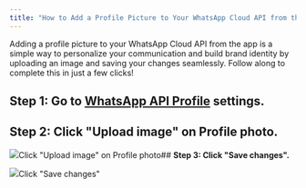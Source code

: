 ```yaml
---
title: "How to Add a Profile Picture to Your WhatsApp Cloud API from the App"
---
```


Adding a profile picture to your WhatsApp Cloud API from the app is a simple way to personalize your communication and build brand identity by uploading an image and saving your changes seamlessly. Follow along to complete this in just a few clicks!

## **Step 1: Go to** [**WhatsApp API Profile**](https://app.bitbybit.studio/misc/whatsapp-api-settings?section=whatsapp-api-profile) **settings.**

## **Step 2: Click "Upload image" on Profile photo.**

![](https://cdn.prod.website-files.com/659655f5b20d395a5c69efcf/67caacf9663829d003624dad_AD_4nXe2Z7BUNjXi3BdOOhrlIK475zB4Of1xBDMV9GqmTmDOH16hwO8aICTLo3GNnYc1JVC68U_M7C2jZsWwsYyQdX3jBZmf_43yz4uORzJdATt5PTO9l-Lok0dLFeC4Hpe8NCmC-5_O6w.png)Click "Upload image" on Profile photo## **Step 3: Click "Save changes".**

![](https://cdn.prod.website-files.com/659655f5b20d395a5c69efcf/66ff4e96dd07492f0ca27318_66fe685d5d78b249df1e1da0_AD_4nXfMEwmXptvBBdLzfO3EOuB2nz-Jx9Z2kxQrFCB-ra5eKGv4mcrmBYlkXxIUEfNxIcFo514grcgpErcE6zCgQxvY5ld1RUDFcgMDPc_4q3Yr8PqwnTVec3-hIrTFq5FGJc4lfzn1bj3JlWeJHPfneFldX-pb.png)Click "Save changes"
